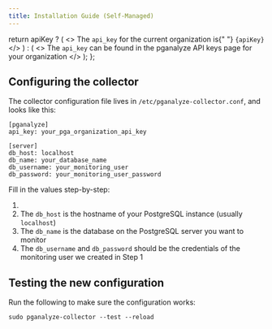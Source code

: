 ```yaml
---
title: Installation Guide (Self-Managed)
---
```


  return apiKey ? (
    <>
      The <code>api_key</code> for the current organization is{" "}
      <code>{apiKey}</code>
    </>
  ) : (
    <>
      The <code>api_key</code> can be found in the pganalyze API keys page for
      your organization
    </>
  );
};

## Configuring the collector

The collector configuration file lives in `/etc/pganalyze-collector.conf`, and looks like this:

```
[pganalyze]
api_key: your_pga_organization_api_key

[server]
db_host: localhost
db_name: your_database_name
db_username: your_monitoring_user
db_password: your_monitoring_user_password
```

Fill in the values step-by-step:

1. <APIKeyInstructions apiKey={props.apiKey} />
2. The `db_host` is the hostname of your PostgreSQL instance (usually `localhost`)
3. The `db_name` is the database on the PostgreSQL server you want to monitor
4. The `db_username` and `db_password` should be the credentials of the monitoring user we created in Step 1

## Testing the new configuration

Run the following to make sure the configuration works:

```
sudo pganalyze-collector --test --reload
```
